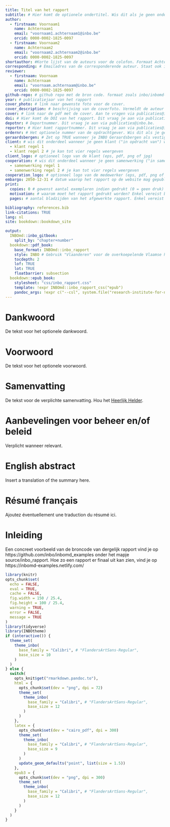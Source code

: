```yaml
---
title: Titel van het rapport
subtitle: # Hier komt de optionele ondertitel. Wis dit als je geen ondertitel wenst.
author: 
  - firstnaam: Voornaam1
    name: Achternaam1
    email: "voornaam1.achternaam1@inbo.be"
    orcid: 0000-0002-1825-0097
  - firstnaam: Voornaam2
    name: Achternaam2
    email: "voornaam2.achternaam2@inbo.be"
    orcid: 0000-0002-1825-0097
shortauthor: #Korte lijst van de auteurs voor de colofon. Formaat Achternaam, V. of Achternaam1, V. & Achternaam2, V. or Achternaam, V. _etal._
corresponding: # Emailadres van de corresponderende auteur. Staat ook in voor de communaties met publicaties@inbo.be
reviewer:
  - firstnaam: Voornaam
    name: Achternaam
    email: "voornaam.achternaam@inbo.be"
    orcid: 0000-0002-1825-0097
github-repo: # github repo met de bron code. formaat zoals inbo/inbomd-examples
year: # publicatiejaar van het rapport
cover_photo: # link naar gewenste foto voor de cover.
cover_description: # beschrijving van de coverfoto. Vermeldt de auteur en licentie van de foto.
cover: # link naar de pdf met de cover. Aan te vragen via publicaties@inbo.be. Zet dit bestand in dezelfde map als de index.Rmd.
doi: # Hier komt de DOI van het rapport. Dit vraag je aan via publicaties@inbo.be.
depotnr: # Deportnummer. Dit vraag je aan via publicaties@inbo.be.
reportnr: # Hier komt rapportnummer. Dit vraag je aan via publicaties@inbo.be.
ordernr: # Het optionele nummer van de opdrachtgever. Wis dit als je geen opdrachtnummer hebt.
geraardsbergen: # Zet op TRUE wanneer je INBO Geraardsbergen als vestiging wenst. FALSE of ontbrekend geeft INBO Brussel.
client: # wis dit onderdeel wanneer je geen klant ("in opdracht van") wenst te vermelden.
  - klant regel 1
  - klant regel 2 # je kan tot vier regels weergeven
client_logo: # optioneel logo van de klant (eps, pdf, png of jpg)
cooperation: # wis dit onderdeel wanneer je geen samenwerking ("in samenwerking met") wenst te vermelden
  - samenwerking regel 1
  - samenwerking regel 2 # je kan tot vier regels weergeven
cooperation_logo: # optioneel logo van de medewerker (eps, pdf, png of jpg)
embargo: 2050-12-31 # datum waarop het rapport op de website mag gepubliceerd worden
print:
  copies: 0 # gewenst aantal exemplaren indien gedrukt (0 = geen druk)
  motivation: # waarom moet het rapport gedrukt worden? Enkel vereist bij druk.
  pages: # aantal bladzijden van het afgewerkte rapport. Enkel vereist bij druk.

bibliography: references.bib
link-citations: TRUE
lang: nl
site: bookdown::bookdown_site

output:
  INBOmd::inbo_gitbook:
    split_by: "chapter+number"
  bookdown::pdf_book:
    base_format: INBOmd::inbo_rapport
    style: INBO # Gebruik "Vlaanderen" voor de overkoepelende Vlaamse huisstijl
    tocdepth: 2
    lof: TRUE
    lot: TRUE
    floatbarrier: subsection
  bookdown::epub_book:
    stylesheet: "css/inbo_rapport.css"
    template: !expr INBOmd::inbo_rapport_css("epub")
    pandoc_args: !expr c("--csl", system.file("research-institute-for-nature-and-forest.csl", package = "INBOmd"))
---
```


# Dankwoord {-}

De tekst voor het optionele dankwoord.

# Voorwoord {-}

De tekst voor het optionele voorwoord.

# Samenvatting {-}

De tekst voor de verplichte samenvatting.
Hou het [Heerlijk Helder](https://overheid.vlaanderen.be/communicatie/heerlijk-helder).

# Aanbevelingen voor beheer en/of beleid {-}

Verplicht wanneer relevant.

\benglish

# English abstract {-}

Insert a translation of the summary here.
\eenglish

\bfrench

# Résumé français {- #resume-francais}

Ajoutez éventuellement une traduction du résumé ici.

\efrench

<!-- hier komt de inhoudstafel bij pdf -->
\mainmatter

# Inleiding

Een concreet voorbeeld van de broncode van dergelijk rapport vind je op https://github.com/inbo/inbomd_examples onder het mapje source/inbo_rapport. Hoe zo een rapport er finaal uit kan zien, vind je op https://inbomd-examples.netlify.com/

```r
library(knitr)
opts_chunk$set(
  echo = FALSE,
  eval = TRUE,
  cache = FALSE,
  fig.width = 150 / 25.4,
  fig.height = 100 / 25.4,
  warning = TRUE,
  error = FALSE,
  message = TRUE
)
library(tidyverse)
library(INBOtheme)
if (interactive()) {
  theme_set(
    theme_inbo(
      base_family = "Calibri", # "FlandersArtSans-Regular",
      base_size = 10
    )
  )
} else {
  switch(
    opts_knit$get("rmarkdown.pandoc.to"),
    html = {
      opts_chunk$set(dev = "png", dpi = 72)
      theme_set(
        theme_inbo(
          base_family = "Calibri", # "FlandersArtSans-Regular",
          base_size = 12
        )
      )
    },
    latex = {
      opts_chunk$set(dev = "cairo_pdf", dpi = 300)
      theme_set(
        theme_inbo(
          base_family = "Calibri", # "FlandersArtSans-Regular",
          base_size = 9
        )
      )
      update_geom_defaults("point", list(size = 1.5))
    },
    epub3 = {
      opts_chunk$set(dev = "png", dpi = 300)
      theme_set(
        theme_inbo(
          base_family = "Calibri", # "FlandersArtSans-Regular",
          base_size = 12
        )
      )
    }
  )
}
```
